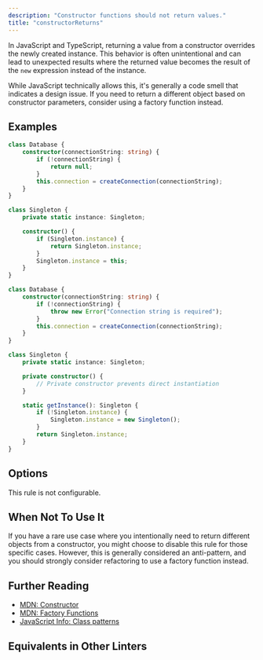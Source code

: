 ```yaml
---
description: "Constructor functions should not return values."
title: "constructorReturns"
---
```



<RuleSummary plugin="ts" rule="constructorReturns" />

In JavaScript and TypeScript, returning a value from a constructor overrides the newly created instance.
This behavior is often unintentional and can lead to unexpected results where the returned value becomes the result of the `new` expression instead of the instance.

While JavaScript technically allows this, it's generally a code smell that indicates a design issue.
If you need to return a different object based on constructor parameters, consider using a factory function instead.

## Examples

<Tabs>
<TabItem label="❌ Incorrect">

```ts
class Database {
	constructor(connectionString: string) {
		if (!connectionString) {
			return null;
		}
		this.connection = createConnection(connectionString);
	}
}

class Singleton {
	private static instance: Singleton;

	constructor() {
		if (Singleton.instance) {
			return Singleton.instance;
		}
		Singleton.instance = this;
	}
}
```

</TabItem>
<TabItem label="✅ Correct">

```ts
class Database {
	constructor(connectionString: string) {
		if (!connectionString) {
			throw new Error("Connection string is required");
		}
		this.connection = createConnection(connectionString);
	}
}

class Singleton {
	private static instance: Singleton;

	private constructor() {
		// Private constructor prevents direct instantiation
	}

	static getInstance(): Singleton {
		if (!Singleton.instance) {
			Singleton.instance = new Singleton();
		}
		return Singleton.instance;
	}
}
```

</TabItem>
</Tabs>

## Options

This rule is not configurable.

## When Not To Use It

If you have a rare use case where you intentionally need to return different objects from a constructor, you might choose to disable this rule for those specific cases.
However, this is generally considered an anti-pattern, and you should strongly consider refactoring to use a factory function instead.

## Further Reading

- [MDN: Constructor](https://developer.mozilla.org/en-US/docs/Web/JavaScript/Reference/Classes/constructor)
- [MDN: Factory Functions](https://developer.mozilla.org/en-US/docs/Glossary/Factory_function)
- [JavaScript Info: Class patterns](https://javascript.info/class-patterns)

## Equivalents in Other Linters

<RuleEquivalents pluginId="ts" ruleId="constructorReturns" />
